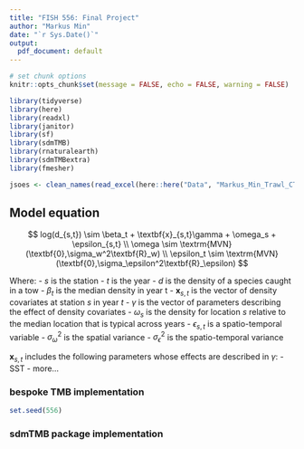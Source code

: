 ```yaml
---
title: "FISH 556: Final Project"
author: "Markus Min"
date: "`r Sys.Date()`"
output:
  pdf_document: default
---
```


```r
# set chunk options
knitr::opts_chunk$set(message = FALSE, echo = FALSE, warning = FALSE)
```


```r

library(tidyverse)
library(here)
library(readxl)
library(janitor)
library(sf)
library(sdmTMB)
library(rnaturalearth)
library(sdmTMBextra)
library(fmesher)

jsoes <- clean_names(read_excel(here::here("Data", "Markus_Min_Trawl_CTD_Chl_Nuts_Thorson_Scheuerell_5.2.24_FINAL.xlsx")))
```

## Model equation

$$
log(d_{s,t}) \sim \beta_t + \textbf{x}_{s,t}\gamma + \omega_s + \epsilon_{s,t} \\
\omega \sim \textrm{MVN}(\textbf{0},\sigma_w^2\textbf{R}_w) \\
\epsilon_t \sim \textrm{MVN}(\textbf{0},\sigma_\epsilon^2\textbf{R}_\epsilon)
$$

Where:
- $s$ is the station
- $t$ is the year
- $d$ is the density of a species caught in a tow
- $\beta_t$ is the median density in year t
- $\textbf{x}_{s,t}$ is the vector of density covariates at station $s$ in year $t$
- $\gamma$ is the vector of parameters describing the effect of density covariates
- $\omega_s$ is the density for location $s$ relative to the median location that is typical across years
- $\epsilon_{s,t}$ is a spatio-temporal variable
- $\sigma_\omega^2$ is the spatial variance
- $\sigma_\epsilon^2$ is the spatio-temporal variance


$\textbf{x}_{s,t}$ includes the following parameters whose effects are described in $\gamma$:
- SST
- more...

### bespoke TMB implementation
```r


set.seed(556)


```



### sdmTMB package implementation






